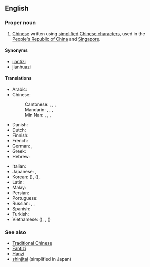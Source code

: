 {{wikipedia|Simplified Chinese character}}
==English==

===Proper noun===
{{en-proper noun|head=[[simplified|Simplified]] [[Chinese]]}}

# [[Chinese]] written using [[simplified]] [[Chinese character]]s, used in the [[People's Republic of China]] and [[Singapore]].

====Synonyms====
* [[jiantizi]]
* [[jianhuazi]]

====Translations====
{{trans-top|Chinese written using simplified characters}}
* Arabic: {{t-|ar|حروف صينية مبسطة|m|p|tr=ḥurūf ṣiníyya mubássaṭa}}
* Chinese:
*: Cantonese: {{tø|yue|簡體字|sc=Hant}}, {{tø|yue|简体字|tr=gaan2 tai2 zi6|sc=Hans}}, {{tø|yue|簡化字|sc=Hant}}, {{tø|yue|简化字|tr=gaan2 hua4 zi6|sc=Hans}}
*: Mandarin: {{t+|cmn|簡體字|sc=Hant}}, {{t+|cmn|简体字|tr=jiǎntǐzì|sc=Hans}}, {{t+|cmn|簡化字|sc=Hant}}, {{t+|cmn|简化字|tr=jiǎnhuàzì|sc=Hans}}
*: Min Nan: {{t-|nan|簡體字|sc=Hant}}, {{t-|nan|简体字|tr=kán-thé-jī|sc=Hans}}, {{t-|nan|簡化字|sc=Hant}}, {{t-|nan|简化字|tr=kán-hòa-jī|sc=Hans}}
* Danish: {{t+|da|forenklet kinesisk}}
* Dutch: {{t+|nl|vereenvoudigd Chinees|n}}
* Finnish: {{t-|fi|yksinkertaistettu kiina}}
* French: {{t-|fr|chinois simplifié|m}}
* German: {{t-|de|vereinfachtes Chinesisch|n}}, {{t-|de|Kurzzeichen|n}}
* Greek: {{t-|el|τα απλουστευμένα κινέζικα|tr=ta aplousteuména kinézika}}
* Hebrew: {{t-|he|סינית מפושטת}}
{{trans-mid}}
* Italian: {{t+|it|cinese semplificato|m}}
* Japanese: {{t+|ja|簡体字|tr=かんたいじ, kantaiji}}, {{t-|ja|簡化字|tr=かんかじ, kankaji}}
* Korean: {{t-|ko|간체자|tr=gancheja|sc=Hang}} ({{t+|ko|簡體字|sc=Hani}}), {{t-|ko|간화자|tr=ganhwaja|sc=Hang}} ({{t-|ko|簡化字|sc=Hani}}), {{t-|ko|간결체 한자|tr=gangyeolche hanja|sc=Hang}}
* Latin: {{t-|la|lingua sinica simplificata|f}}
* Malay: {{t-|ms|Aksara Cina Ringkas}}
* Persian: {{t-|fa|چینی ساده‌شده|tr=čini-ye sâde-šode|sc=fa-Arab}}
* Portuguese: {{t-|pt|chinês simplificado|m}}
* Russian: {{t-|ru|упрощённый китайский|m|tr=uproščónnyj kitáyskij}}, {{t-|ru|упрощённый иероглиф|m|tr=uproščónnyj ieróglif}}, {{t-|ru|цзяньтицзы|m|tr=czjanʹtíczy}} {{indeclinable}}
* Spanish: {{t-|es|chino simplificado|m}}
* Turkish: {{t-|tr|Basitleştirilmiş Çince}}
* Vietnamese: {{t-|vi|giản thể tự}} ({{t-|vi|簡體字|sc=Hani}}), {{t-|vi|trung văn giản thể}}, {{t-|vi|giản hóa từ}} ({{t-|vi|簡化字|sc=Hani}})
{{trans-bottom}}

===See also===
* [[Traditional Chinese]]
* [[Fantizi]]
* [[Hanzi]]
* [[shinjitai]] (simplified in Japan)
